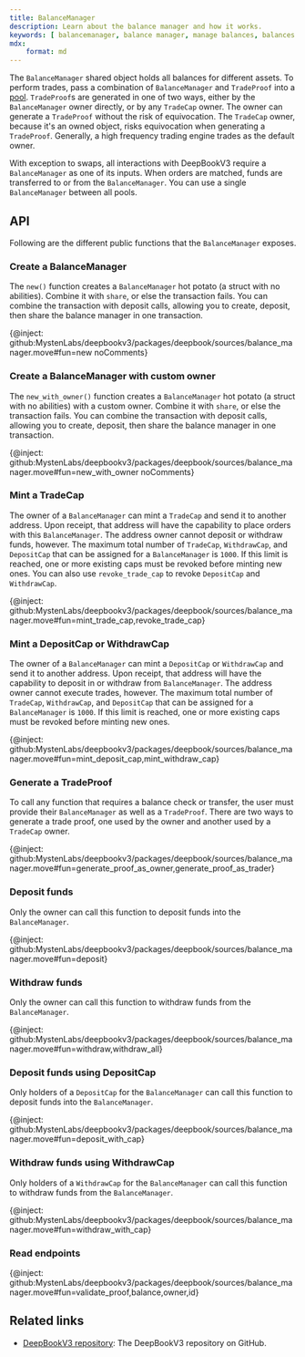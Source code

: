 ```yaml
---
title: BalanceManager
description: Learn about the balance manager and how it works.
keywords: [ balancemanager, balance manager, manage balances, balances for different assets, deepbook, deepbookv3, create balance manager, balance manager with custom owner, mint trade cap, trade cap, tradecap, DepositCap, WithdrawCap, deposit cap, withdraw cap, deposit funds, withdraw funds, generate a TradeProof, tradeproof ]
mdx: 
    format: md
---
```


The `BalanceManager` shared object holds all balances for different assets. To perform trades, pass a combination of `BalanceManager` and `TradeProof` into a [pool](./design.mdx#pool). `TradeProof`s are generated in one of two ways, either by the `BalanceManager` owner directly, or by any `TradeCap` owner. The owner can generate a `TradeProof` without the risk of equivocation. The `TradeCap` owner, because it's an owned object, risks equivocation when generating a `TradeProof`. Generally, a high frequency trading engine trades as the default owner.

With exception to swaps, all interactions with DeepBookV3 require a `BalanceManager` as one of its inputs. When orders are matched, funds are transferred to or from the `BalanceManager`. You can use a single `BalanceManager` between all pools.

## API

Following are the different public functions that the `BalanceManager` exposes.

### Create a BalanceManager

The `new()` function creates a `BalanceManager` hot potato (a struct with no abilities). Combine it with `share`, or else the transaction fails. You can combine the transaction with deposit calls, allowing you to create, deposit, then share the balance manager in one transaction.

{@inject: github:MystenLabs/deepbookv3/packages/deepbook/sources/balance_manager.move#fun=new noComments}

### Create a BalanceManager with custom owner

The `new_with_owner()` function creates a `BalanceManager` hot potato (a struct with no abilities) with a custom owner. Combine it with `share`, or else the transaction fails. You can combine the transaction with deposit calls, allowing you to create, deposit, then share the balance manager in one transaction.

{@inject: github:MystenLabs/deepbookv3/packages/deepbook/sources/balance_manager.move#fun=new_with_owner noComments}

### Mint a TradeCap

The owner of a `BalanceManager` can mint a `TradeCap` and send it to another address. Upon receipt, that address will have the capability to place orders with this `BalanceManager`. The address owner cannot deposit or withdraw funds, however. The maximum total number of `TradeCap`, `WithdrawCap`, and `DepositCap` that can be assigned for a `BalanceManager` is `1000`. If this limit is reached, one or more existing caps must be revoked before minting new ones. You can also use `revoke_trade_cap` to revoke `DepositCap` and `WithdrawCap`.

{@inject: github:MystenLabs/deepbookv3/packages/deepbook/sources/balance_manager.move#fun=mint_trade_cap,revoke_trade_cap}

### Mint a DepositCap or WithdrawCap

The owner of a `BalanceManager` can mint a `DepositCap` or `WithdrawCap` and send it to another address. Upon receipt, that address will have the capability to deposit in or withdraw from `BalanceManager`. The address owner cannot execute trades, however. The maximum total number of `TradeCap`, `WithdrawCap`, and `DepositCap` that can be assigned for a `BalanceManager` is `1000`. If this limit is reached, one or more existing caps must be revoked before minting new ones.

{@inject: github:MystenLabs/deepbookv3/packages/deepbook/sources/balance_manager.move#fun=mint_deposit_cap,mint_withdraw_cap}

### Generate a TradeProof

To call any function that requires a balance check or transfer, the user must provide their `BalanceManager` as well as a `TradeProof`. There are two ways to generate a trade proof, one used by the owner and another used by a `TradeCap` owner.

{@inject: github:MystenLabs/deepbookv3/packages/deepbook/sources/balance_manager.move#fun=generate_proof_as_owner,generate_proof_as_trader}

### Deposit funds

Only the owner can call this function to deposit funds into the `BalanceManager`.

{@inject: github:MystenLabs/deepbookv3/packages/deepbook/sources/balance_manager.move#fun=deposit}

### Withdraw funds

Only the owner can call this function to withdraw funds from the `BalanceManager`.

{@inject: github:MystenLabs/deepbookv3/packages/deepbook/sources/balance_manager.move#fun=withdraw,withdraw_all}

### Deposit funds using DepositCap

Only holders of a `DepositCap` for the `BalanceManager` can call this function to deposit funds into the `BalanceManager`.

{@inject: github:MystenLabs/deepbookv3/packages/deepbook/sources/balance_manager.move#fun=deposit_with_cap}

### Withdraw funds using WithdrawCap

Only holders of a `WithdrawCap` for the `BalanceManager` can call this function to withdraw funds from the `BalanceManager`.

{@inject: github:MystenLabs/deepbookv3/packages/deepbook/sources/balance_manager.move#fun=withdraw_with_cap}

### Read endpoints

{@inject: github:MystenLabs/deepbookv3/packages/deepbook/sources/balance_manager.move#fun=validate_proof,balance,owner,id}

## Related links

- [DeepBookV3 repository](https://github.com/MystenLabs/deepbookv3): The DeepBookV3 repository on GitHub.